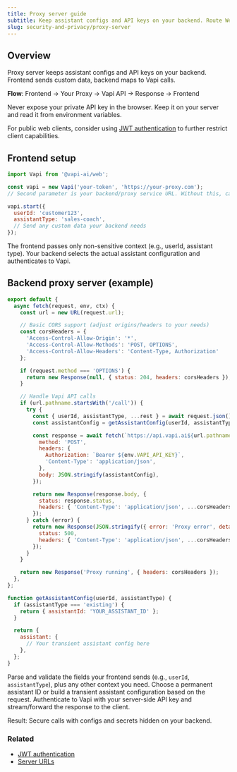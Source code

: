 ```yaml
---
title: Proxy server guide
subtitle: Keep assistant configs and API keys on your backend. Route Web SDK calls through your proxy.
slug: security-and-privacy/proxy-server
---
```


## Overview

Proxy server keeps assistant configs and API keys on your backend. Frontend sends custom data, backend maps to Vapi calls.

**Flow**: Frontend -> Your Proxy -> Vapi API -> Response -> Frontend

<Warning>Never expose your private API key in the browser. Keep it on your server and read it from environment variables.</Warning>

<Info>For public web clients, consider using <a href="/customization/jwt-authentication">JWT authentication</a> to further restrict client capabilities.</Info>

## Frontend setup

```javascript title="frontend.js"
import Vapi from '@vapi-ai/web';

const vapi = new Vapi('your-token', 'https://your-proxy.com');
// Second parameter is your backend/proxy service URL. Without this, calls route to Vapi API directly.

vapi.start({
  userId: 'customer123',
  assistantType: 'sales-coach',
  // Send any custom data your backend needs
});
```

<Note>
  The frontend passes only non-sensitive context (e.g., userId, assistant type). Your backend selects the actual assistant configuration and authenticates to Vapi.
</Note>

## Backend proxy server (example)

```javascript title="cloudflare-worker.js" wordWrap
export default {
  async fetch(request, env, ctx) {
    const url = new URL(request.url);

    // Basic CORS support (adjust origins/headers to your needs)
    const corsHeaders = {
      'Access-Control-Allow-Origin': '*',
      'Access-Control-Allow-Methods': 'POST, OPTIONS',
      'Access-Control-Allow-Headers': 'Content-Type, Authorization'
    };

    if (request.method === 'OPTIONS') {
      return new Response(null, { status: 204, headers: corsHeaders });
    }

    // Handle Vapi API calls
    if (url.pathname.startsWith('/call')) {
      try {
        const { userId, assistantType, ...rest } = await request.json();
        const assistantConfig = getAssistantConfig(userId, assistantType, rest);

        const response = await fetch(`https://api.vapi.ai${url.pathname}`, {
          method: 'POST',
          headers: {
            Authorization: `Bearer ${env.VAPI_API_KEY}`,
            'Content-Type': 'application/json',
          },
          body: JSON.stringify(assistantConfig),
        });

        return new Response(response.body, {
          status: response.status,
          headers: { 'Content-Type': 'application/json', ...corsHeaders },
        });
      } catch (error) {
        return new Response(JSON.stringify({ error: 'Proxy error', details: String(error) }), {
          status: 500,
          headers: { 'Content-Type': 'application/json', ...corsHeaders },
        });
      }
    }

    return new Response('Proxy running', { headers: corsHeaders });
  },
};

function getAssistantConfig(userId, assistantType) {
  if (assistantType === 'existing') {
    return { assistantId: 'YOUR_ASSISTANT_ID' };
  }

  return {
    assistant: {
      // Your transient assistant config here
    },
  };
}
```

<Steps>
  <Step title="Extract custom data from the request">
    Parse and validate the fields your frontend sends (e.g., <code>userId</code>, <code>assistantType</code>), plus any other context you need.
  </Step>
  <Step title="Map to assistant configuration">
    Choose a permanent assistant ID or build a transient assistant configuration based on the request.
  </Step>
  <Step title="Call Vapi and return the response">
    Authenticate to Vapi with your server-side API key and stream/forward the response to the client.
  </Step>
</Steps>

<Check>Result: Secure calls with configs and secrets hidden on your backend.</Check>

### Related

- <a href="/customization/jwt-authentication">JWT authentication</a>
- <a href="/server-url">Server URLs</a>